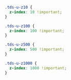 <Meta title="Utilities/Utility Classes/Z-index" />

```css
.tds-u-z10 {
  z-index: 10 !important;
}

.tds-u-z100 {
  z-index: 100 !important;
}

.tds-u-z500 {
  z-index: 500 !important;
}

.tds-u-z1000 {
  z-index: 1000 !important;
}
```
